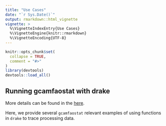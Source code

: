 ```yaml
---
title: "Use Cases"
date: "`r Sys.Date()`"
output: rmarkdown::html_vignette
vignette: >
  %\VignetteIndexEntry{Use Cases}
  %\VignetteEngine{knitr::rmarkdown}
  %\VignetteEncoding{UTF-8}
---
```


```r
knitr::opts_chunk$set(
  collapse = TRUE,
  comment = "#>"
)
library(devtools)
devtools::load_all()
```

## Running gcamfaostat with drake

More details can be found in the [here](https://jgcri.github.io/gcamdata/articles/driverdrake_vignette.html).

Here, we provide several `gcamfaostat` relevant examples of using functions in `drake` to trace processing data. 

